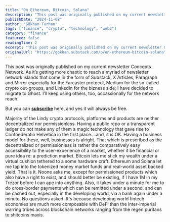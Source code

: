 ```yaml
---
title: "On Ethereum, Bitcoin, Solana"
description: "This post was originally published on my current newsletter Concepts Network."
publishDate: "2024-11-08"
author: "Gökhan Turhan"
tags: ["finance", "crypto", "technology", "web3"]
category: "finance"
featured: false
readingTime: 2
excerpt: "This post was originally published on my current newsletter Concepts Network. As it’s getting more chaotic to reach a myriad of newsletter network islands that come in the form of Substack, X..."
originalUrl: "https://gokhan.substack.com/p/on-ethereum-bitcoin-solana"
---
```


This post was originally published on my current newsletter Concepts Network. As it’s getting more chaotic to reach a myriad of newsletter network islands that come in the form of Substack, X Articles, Paragraph and Mirror especially for the Farcaster protocol, Medium for the so-called crypto out-groups, and LinkedIn for the bizness side; I have decided to migrate to Ghost. I’ll keep using others, too, occassionally for the network reach.

But you can **[subscribe](https://concepts.network/on-ethereum-bitcoin-solana/)** here, and yes it will always be free.

Majority of the Lindy crypto protocols, platforms and products are neither decentralized nor permissionless. Having a public repo or a transparent ledger do not make any of them a magic technology that gave rise to Confoederatio Helvetica in the first place....and, it *is* OK. Having a business model for these, well, businesses is alright. That which is prescribed as the decentralized or permissionless is rather the comparatively easy accessibility to the user-experience of a market, whether it be financial or pure idea re: a prediction market. Bitcoin lets me stick my wealth under a virtual cushion tethered to a some hardware craft. Ethereum and Solana let me tap into the tokenized money market funds and real-world asset backed yield. That is it. Noone asks me, except for permissioned products which also have a right to exist, and should better be existing, if I have 1M in my Trezor before I can ape into anything. Also, it takes under a minute for me to do cross-border payments which can be remitted under a second, and can be cashed out, especially in the developing world, via a bank again under a minute. No questions asked. It's because developing world fintech economies are much more composable with DeFi than the inter-imperial warring tribes across blockchain networks ranging from the regen puritans to shitcoins maxis.